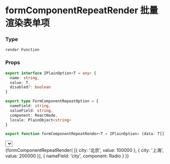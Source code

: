
<Meta title="Component|表单" />

# formComponentRepeatRender 批量渲染表单项

### Type

`render Function`

### Props

``` ts
export interface IPlainOption<T = any> {
  name: string,
  value: T,
  disabled?: boolean
}

export type FormComponentRepeatOption = {
  nameField: string,
  valueField: string,
  component: ReactNode,
  locale: PlainObject<string>
}

export function formComponentRepeatRender<T = IPlainOption> (data: T[], option: FormComponentRepeatOption) {}
```

<Preview>
  <Story name="批量渲染子组件">
    <Card>
      <Select style={{ width: 200 }} value={100000}>
        { formComponentRepeatRender(
          [{ name: '北京', value: 100000 }, { name: '上海', value: 200000 }]
        ) }
      </Select>
      <div></div>
      <Radio.Group value={100000}>
        {formComponentRepeatRender(
          [{ city: '北京', value: 100000 }, { city: '上海', value: 200000 }],
          { nameField: 'city', component: Radio }
        )}
      </Radio.Group>
    </Card>
  </Story>
</Preview>